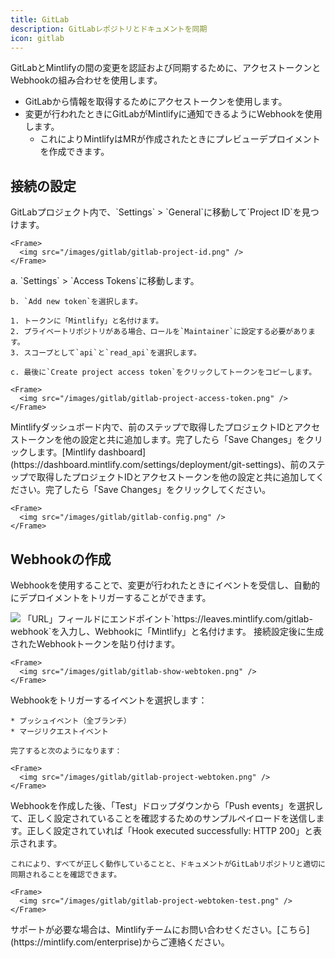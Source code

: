 ```yaml
---
title: GitLab
description: GitLabレポジトリとドキュメントを同期
icon: gitlab
---
```


GitLabとMintlifyの間の変更を認証および同期するために、アクセストークンとWebhookの組み合わせを使用します。

* GitLabから情報を取得するためにアクセストークンを使用します。
* 変更が行われたときにGitLabがMintlifyに通知できるようにWebhookを使用します。
  * これによりMintlifyはMRが作成されたときにプレビューデプロイメントを作成できます。

## 接続の設定

<Steps>
  <Step title="Find your project ID">
    GitLabプロジェクト内で、`Settings` > `General`に移動して`Project ID`を見つけます。

    <Frame>
      <img src="/images/gitlab/gitlab-project-id.png" />
    </Frame>
  </Step>

  <Step title="Generate an access token">
    a. `Settings` > `Access Tokens`に移動します。

    b. `Add new token`を選択します。

    1. トークンに「Mintlify」と名付けます。
    2. プライベートリポジトリがある場合、ロールを`Maintainer`に設定する必要があります。
    3. スコープとして`api`と`read_api`を選択します。

    c. 最後に`Create project access token`をクリックしてトークンをコピーします。

    <Frame>
      <img src="/images/gitlab/gitlab-project-access-token.png" />
    </Frame>
  </Step>

  <Step title="Set up the connection">
    Mintlifyダッシュボード内で、前のステップで取得したプロジェクトIDとアクセストークンを他の設定と共に追加します。完了したら「Save Changes」をクリックします。[Mintlify dashboard](https://dashboard.mintlify.com/settings/deployment/git-settings)、前のステップで取得したプロジェクトIDとアクセストークンを他の設定と共に追加してください。完了したら「Save Changes」をクリックしてください。

    <Frame>
      <img src="/images/gitlab/gitlab-config.png" />
    </Frame>
  </Step>
</Steps>

## Webhookの作成

Webhookを使用することで、変更が行われたときにイベントを受信し、自動的にデプロイメントをトリガーすることができます。

<Steps>
  <Step title="Navigate to Settings > Webhooks and click 'Add new Webhook'">
    <Frame>
      <img src="/images/gitlab/gitlab-webhook.png" />
    </Frame>
  </Step>

  <Step title="Set up URL and webhook">
    「URL」フィールドにエンドポイント`https://leaves.mintlify.com/gitlab-webhook`を入力し、Webhookに「Mintlify」と名付けます。
  </Step>

  <Step title="Paste token">
    接続設定後に生成されたWebhookトークンを貼り付けます。

    <Frame>
      <img src="/images/gitlab/gitlab-show-webtoken.png" />
    </Frame>
  </Step>

  <Step title="Select events">
    Webhookをトリガーするイベントを選択します：

    * プッシュイベント（全ブランチ）
    * マージリクエストイベント

    完了すると次のようになります：

    <Frame>
      <img src="/images/gitlab/gitlab-project-webtoken.png" />
    </Frame>
  </Step>

  <Step title="Test the Webhook">
    Webhookを作成した後、「Test」ドロップダウンから「Push events」を選択して、正しく設定されていることを確認するためのサンプルペイロードを送信します。正しく設定されていれば「Hook executed successfully: HTTP 200」と表示されます。

    これにより、すべてが正しく動作していることと、ドキュメントがGitLabリポジトリと適切に同期されることを確認できます。

    <Frame>
      <img src="/images/gitlab/gitlab-project-webtoken-test.png" />
    </Frame>
  </Step>
</Steps>

<Note>
  サポートが必要な場合は、Mintlifyチームにお問い合わせください。[こちら](https://mintlify.com/enterprise)からご連絡ください。
</Note>

[git-settings]: https://dashboard.mintlify.com/settings/deployment/git-settings
